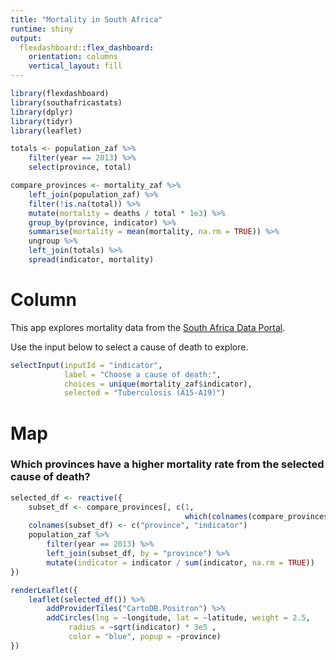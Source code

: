 ```yaml
---
title: "Mortality in South Africa"
runtime: shiny
output: 
  flexdashboard::flex_dashboard:
    orientation: columns
    vertical_layout: fill
---
```


```r
library(flexdashboard)
library(southafricastats)
library(dplyr)
library(tidyr)
library(leaflet)

totals <- population_zaf %>% 
    filter(year == 2013) %>% 
    select(province, total)

compare_provinces <- mortality_zaf %>%
    left_join(population_zaf) %>%
    filter(!is.na(total)) %>%
    mutate(mortality = deaths / total * 1e3) %>%
    group_by(province, indicator) %>%
    summarise(mortality = mean(mortality, na.rm = TRUE)) %>%
    ungroup %>%
    left_join(totals) %>%
    spread(indicator, mortality)

```
Column{.sidebar}
=======================================================================

This app explores mortality data from the 
[South Africa Data Portal](http://southafrica.opendataforafrica.org/).

Use the input below to select a cause of death to explore.

```r

selectInput(inputId = "indicator",
            label = "Choose a cause of death:",
            choices = unique(mortality_zaf$indicator),
            selected = "Tuberculosis (A15-A19)")
```

Map {data-icon="fa-map-marker"}
=====================================================================


### Which provinces have a higher mortality rate from the selected cause of death?

```r
selected_df <- reactive({
    subset_df <- compare_provinces[, c(1,
                                       which(colnames(compare_provinces) == input$indicator))]
    colnames(subset_df) <- c("province", "indicator")
    population_zaf %>%
        filter(year == 2013) %>%
        left_join(subset_df, by = "province") %>%
        mutate(indicator = indicator / sum(indicator, na.rm = TRUE))
})

renderLeaflet({
    leaflet(selected_df()) %>%
        addProviderTiles("CartoDB.Positron") %>%
        addCircles(lng = ~longitude, lat = ~latitude, weight = 2.5,
             radius = ~sqrt(indicator) * 3e5 , 
             color = "blue", popup = ~province)
})
```



